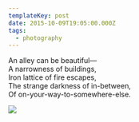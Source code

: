 ```yaml
---
templateKey: post
date: 2015-10-09T19:05:00.000Z
tags:
  - photography
---
```

An alley can be beautiful—<br/>
A narrowness of buildings,<br/>
Iron lattice of fire escapes,<br/>
The strange darkness of in-between,<br/>
Of on-your-way-to-somewhere-else.

![](../../assets/photos/20151009-IMG_2368.jpg)
